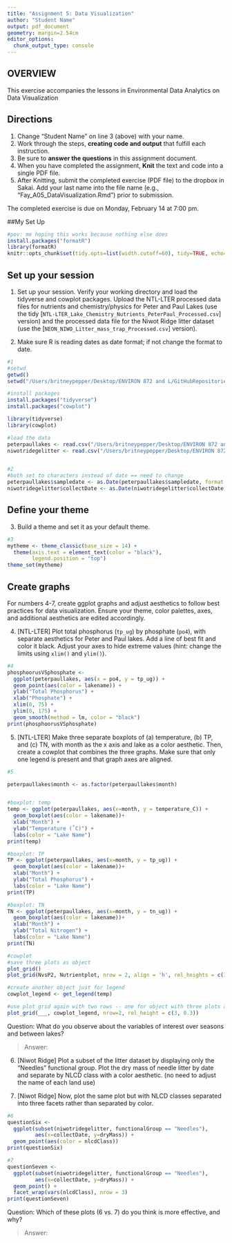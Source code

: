 ```yaml
---
title: "Assignment 5: Data Visualization"
author: "Student Name"
output: pdf_document
geometry: margin=2.54cm
editor_options: 
  chunk_output_type: console
---
```


## OVERVIEW

This exercise accompanies the lessons in Environmental Data Analytics on Data Visualization 

## Directions
1. Change "Student Name" on line 3 (above) with your name.
2. Work through the steps, **creating code and output** that fulfill each instruction.
3. Be sure to **answer the questions** in this assignment document.
4. When you have completed the assignment, **Knit** the text and code into a single PDF file.
5. After Knitting, submit the completed exercise (PDF file) to the dropbox in Sakai. Add your last name into the file name (e.g., "Fay_A05_DataVisualization.Rmd") prior to submission.

The completed exercise is due on Monday, February 14 at 7:00 pm.

##My Set Up
```r
#pov: me hoping this works because nothing else does
install.packages("formatR")
library(formatR)
knitr::opts_chunk$set(tidy.opts=list(width.cutoff=60), tidy=TRUE, echo=TRUE)
```


## Set up your session 
1. Set up your session. Verify your working directory and load the tidyverse 
and cowplot packages. Upload the NTL-LTER processed data files for nutrients 
and chemistry/physics for Peter and Paul Lakes (use the tidy 
[`NTL-LTER_Lake_Chemistry_Nutrients_PeterPaul_Processed.csv`] version) and 
the processed data file for the Niwot Ridge litter dataset (use the [`NEON_NIWO_Litter_mass_trap_Processed.csv`] version). 

2. Make sure R is reading dates as date format; if not change the format to date.

```r
#1 
#setwd
getwd()
setwd("/Users/britneypepper/Desktop/ENVIRON 872 and L/GitHubRepositories/Environmental_Data_Analytics_2022")

#install packages
install.packages("tidyverse")
install.packages("cowplot")

library(tidyverse)
library(cowplot)

#load the data
peterpaullakes <- read.csv("/Users/britneypepper/Desktop/ENVIRON 872 and L/GitHubRepositories/Environmental_Data_Analytics_2022/Data/Processed/NTL-LTER_Lake_Chemistry_Nutrients_PeterPaul_Processed.csv", stringsAsFactors = TRUE)
niwotridegelitter <- read.csv("/Users/britneypepper/Desktop/ENVIRON 872 and L/GitHubRepositories/Environmental_Data_Analytics_2022/Data/Processed/NEON_NIWO_Litter_mass_trap_Processed.csv", stringsAsFactors = TRUE)


#2 
#both set to characters instead of date == need to change
peterpaullakes$sampledate <- as.Date(peterpaullakes$sampledate, format = "%Y-%m-%d")
niwotridegelitter$collectDate <- as.Date(niwotridegelitter$collectDate, format = "%Y-%m-%d")


```
## Define your theme
3. Build a theme and set it as your default theme.

```r
#3
mytheme <- theme_classic(base_size = 14) +
  theme(axis.text = element_text(color = "black"), 
        legend.position = "top")
theme_set(mytheme)
```

## Create graphs
For numbers 4-7, create ggplot graphs and adjust aesthetics to follow best practices for data visualization. Ensure your theme, color palettes, axes, and additional aesthetics are edited accordingly.

4. [NTL-LTER] Plot total phosphorus (`tp_ug`) by phosphate (`po4`), with separate aesthetics for Peter and Paul lakes. Add a line of best fit and color it black. Adjust your axes to hide extreme values (hint: change the limits using `xlim()` and `ylim()`).

```r
#4
phosphoorusVSphosphate <- 
  ggplot(peterpaullakes, aes(x = po4, y = tp_ug)) +
  geom_point(aes(color = lakename)) +
  ylab("Total Phosphorus") +
  xlab("Phosphate") +
  xlim(0, 75) +
  ylim(0, 175) +
  geom_smooth(method = lm, color = "black")
print(phosphoorusVSphosphate)
```


5. [NTL-LTER] Make three separate boxplots of (a) temperature, (b) TP, and (c) TN, with month as the x axis and lake as a color aesthetic. Then, create a cowplot that combines the three graphs. Make sure that only one legend is present and that graph axes are aligned.

```r
#5

peterpaullakes$month <- as.factor(peterpaullakes$month)


#boxplot: temp
temp <- ggplot(peterpaullakes, aes(x=month, y = temperature_C)) +
  geom_boxplot(aes(color = lakename))+
  xlab("Month") +
  ylab("Temperature (˚C)") +
  labs(color = "Lake Name")
print(temp)

#boxplot: TP
TP <- ggplot(peterpaullakes, aes(x=month, y = tp_ug)) +
  geom_boxplot(aes(color = lakename))+
  xlab("Month") +
  ylab("Total Phosphorus") +
  labs(color = "Lake Name")
print(TP)

#boxplot: TN
TN <- ggplot(peterpaullakes, aes(x=month, y = tn_ug)) +
  geom_boxplot(aes(color = lakename))+
  xlab("Month") +
  ylab("Total Nitrogen") +
  labs(color = "Lake Name")
print(TN)

#cowplot
#save three plots as object
plot_grid()
plot_grid(NvsP2, Nutrientplot, nrow = 2, align = 'h', rel_heights = c(1.25, 1))

#create another object just for legend 
cowplot_legend <- get_legend(temp)

#use plot grid again with two rows -- one for object with three plots and one for the object with the legend
plot_grid(___, cowplot_legend, nrow=2, rel_height = c(3, 0.3)) 


```

Question: What do you observe about the variables of interest over seasons and between lakes? 

> Answer: 

6. [Niwot Ridge] Plot a subset of the litter dataset by displaying only the "Needles" functional group. Plot the dry mass of needle litter by date and separate by NLCD class with a color aesthetic. (no need to adjust the name of each land use)

7. [Niwot Ridge] Now, plot the same plot but with NLCD classes separated into three facets rather than separated by color. 

```r
#6
questionSix <- 
  ggplot(subset(niwotridegelitter, functionalGroup == "Needles"),
         aes(x=collectDate, y=dryMass)) +
  geom_point(aes(color = nlcdClass))
print(questionSix)

#7
questionSeven <-
  ggplot(subset(niwotridegelitter, functionalGroup == "Needles"),
         aes(x=collectDate, y=dryMass)) +
  geom_point() +
  facet_wrap(vars(nlcdClass), nrow = 3)
print(questionSeven)


```
Question: Which of these plots (6 vs. 7) do you think is more effective, and why? 

> Answer:
